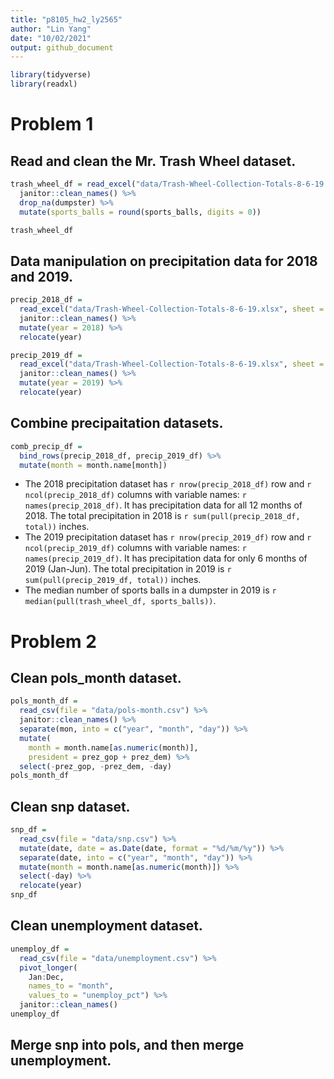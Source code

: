 ```yaml
---
title: "p8105_hw2_ly2565"
author: "Lin Yang"
date: "10/02/2021"
output: github_document
---
```


```r
library(tidyverse)
library(readxl)
```

# Problem 1

## Read and clean the Mr. Trash Wheel dataset.

```r
trash_wheel_df = read_excel("data/Trash-Wheel-Collection-Totals-8-6-19.xlsx", sheet = "Mr. Trash Wheel", range = "A2:N408") %>%  
  janitor::clean_names() %>% 
  drop_na(dumpster) %>% 
  mutate(sports_balls = round(sports_balls, digits = 0))

trash_wheel_df
```

## Data manipulation on precipitation data for 2018 and 2019.

```r
precip_2018_df = 
  read_excel("data/Trash-Wheel-Collection-Totals-8-6-19.xlsx", sheet = "2018 Precipitation", range = "A2:B14") %>% 
  janitor::clean_names() %>% 
  mutate(year = 2018) %>% 
  relocate(year)

precip_2019_df = 
  read_excel("data/Trash-Wheel-Collection-Totals-8-6-19.xlsx", sheet = "2019 Precipitation", range = "A2:B8") %>% 
  janitor::clean_names() %>% 
  mutate(year = 2019) %>% 
  relocate(year)
```

## Combine precipaitation datasets.

```r
comb_precip_df = 
  bind_rows(precip_2018_df, precip_2019_df) %>% 
  mutate(month = month.name[month])
```

* The 2018 precipitation dataset has `r nrow(precip_2018_df)` row and `r ncol(precip_2018_df)` columns with variable names: `r names(precip_2018_df)`. It has precipitation data for all 12 months of 2018. The total precipitation in 2018 is `r sum(pull(precip_2018_df, total))` inches. 
* The 2019 precipitation dataset has `r nrow(precip_2019_df)` row and `r ncol(precip_2019_df)` columns with variable names: `r names(precip_2019_df)`. It has precipitation data for only 6 months of 2019 (Jan-Jun). The total precipitation in 2019 is `r sum(pull(precip_2019_df, total))` inches.
* The median number of sports balls in a dumpster in 2019 is `r median(pull(trash_wheel_df, sports_balls))`.

# Problem 2

## Clean pols_month dataset.

```r
pols_month_df = 
  read_csv(file = "data/pols-month.csv") %>% 
  janitor::clean_names() %>% 
  separate(mon, into = c("year", "month", "day")) %>% 
  mutate(
    month = month.name[as.numeric(month)],
    president = prez_gop + prez_dem) %>%
  select(-prez_gop, -prez_dem, -day)
pols_month_df  
```

## Clean snp dataset.

```r
snp_df = 
  read_csv(file = "data/snp.csv") %>% 
  mutate(date, date = as.Date(date, format = "%d/%m/%y")) %>% 
  separate(date, into = c("year", "month", "day")) %>% 
  mutate(month = month.name[as.numeric(month)]) %>% 
  select(-day) %>% 
  relocate(year)
snp_df
```

## Clean unemployment dataset.

```r
unemploy_df =
  read_csv(file = "data/unemployment.csv") %>% 
  pivot_longer(
    Jan:Dec,
    names_to = "month",
    values_to = "unemploy_pct") %>% 
  janitor::clean_names()
unemploy_df
``` 

## Merge snp into pols, and then merge unemployment.





